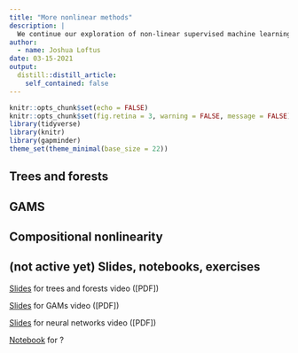 ```yaml
---
title: "More nonlinear methods"
description: |
  We continue our exploration of non-linear supervised machine learning approaches including tree based methods, GAMs, and neural networks and graphs structured learning.
author:
  - name: Joshua Loftus
date: 03-15-2021
output:
  distill::distill_article:
    self_contained: false
---
```


```r
knitr::opts_chunk$set(echo = FALSE)
knitr::opts_chunk$set(fig.retina = 3, warning = FALSE, message = FALSE)
library(tidyverse)
library(knitr)
library(gapminder)
theme_set(theme_minimal(base_size = 22))
```

## Trees and forests

## GAMS

## Compositional nonlinearity

## (not active yet) Slides, notebooks, exercises

[Slides](slides/08-1-trees.html) for trees and forests video ([PDF])

[Slides](slides/08-2-GAMs.html) for GAMs video ([PDF])

[Slides](slides/08-3-neural.html) for neural networks video ([PDF])

[Notebook](notebooks/tbd.html) for ?
